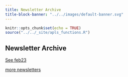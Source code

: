 ```yaml
---
title: Newsletter Archive
title-block-banner: "../../images/default-banner.svg"
---
```

```r
knitr::opts_chunk$set(echo = TRUE)
source("../../_site/apls_functions.R")
```


## Newsletter Archive
```{=html}
<div class="gallery">
  <div class="gallery__icon-column">
      <i class="fa-solid fa-newspaper fa-3x" title="Newsletter" aria-hidden="true"></i>
  </div>
  <div class="gallery__list-column">
```

::: {#newsletter}
:::


```{=html}
  <span class="gallery__link">
    <a href="newsletter/2022/dec2022">See feb23 <i class="bi-arrow-right-short"> </i></a>
  </span>
  </div>
</div>
```

::: {.all-link}
[more newsletters](newsletter/)
:::